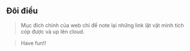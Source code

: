 ## Đôi điều

>Mục đích chính của web chỉ để note lại những link lặt vặt mình tích cóp được và up lên cloud. 

>Have fun!!